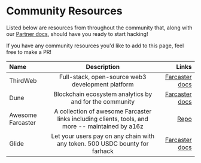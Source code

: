 # Community Resources

Listed below are resources from throughout the community that, along with our [Partner docs](hacking-guide/how-to-hack/partners), should have you ready to start hacking! 

If you have any community resources you'd like to add to this page, feel free to make a PR!

| Name        | Description |   Links |
| :------------ | :---------: | ----------: |
| ThirdWeb        |    Full-stack, open-source web3 development platform     | [Farcaster docs](https://farcaster.thirdweb.com/) |
| Dune     |   Blockchain ecosystem analytics by and for the community    |   [Farcaster docs](https://docs.dune.com/api-reference/farcaster/introduction) |
| Awesome Farcaster     |   A collection of awesome Farcaster links including clients, tools, and more -- maintained by a16z    |   [Repo](https://github.com/a16z/awesome-farcaster) |
| Glide | Let your users pay on any chain with any token. 500 USDC bounty for farhack | [Farcaster docs](https://docs.paywithglide.xyz/hackathons/farhack) |
